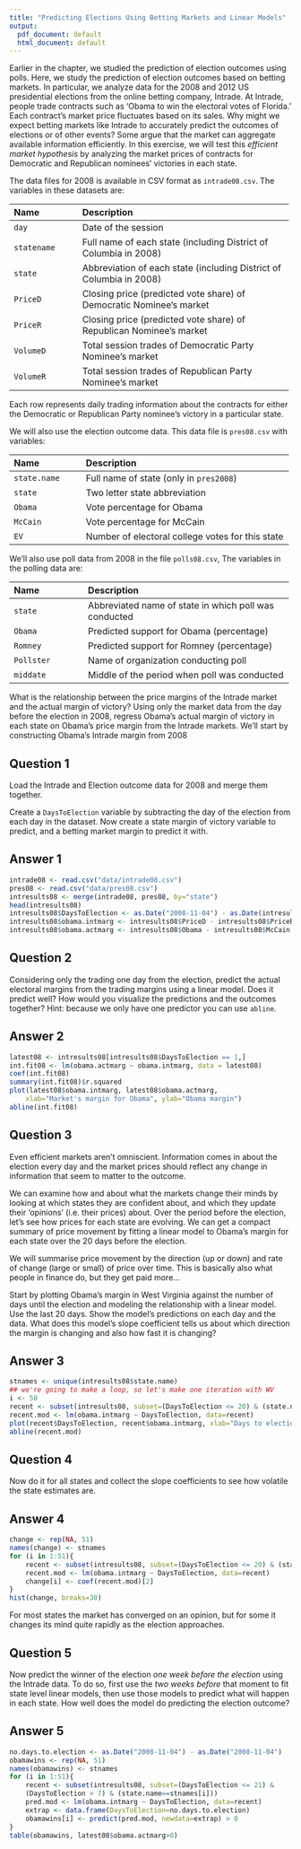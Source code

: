 ```yaml
---
title: "Predicting Elections Using Betting Markets and Linear Models"
output:
  pdf_document: default
  html_document: default
---
```


Earlier in the chapter, we studied the prediction of election outcomes
using polls.  Here, we study the prediction of election outcomes based
on betting markets.  In particular, we analyze data for the 2008 and
2012 US presidential elections from the online betting company,
Intrade.  At Intrade, people trade contracts such as 'Obama to win
the electoral votes of Florida.'  Each contract's market price
fluctuates based on its sales.  Why might we expect betting markets
like Intrade to accurately predict the outcomes of elections or of
other events?  Some argue that the market can aggregate available
information efficiently.  In this exercise, we will test this 
*efficient market hypothesis* by analyzing the market prices of
contracts for Democratic and Republican nominees' victories in each
state.

The data files for 2008 is available in CSV format as
`intrade08.csv`. The variables in these datasets are:

--------------------------------------------------------------------------------
 Name                Description
 ------------------- -----------------------------------------------------------
 `day`               Date of the session 
 
 `statename`         Full name of each state (including District of Columbia in 2008) 
 
 `state`             Abbreviation of each state (including District of Columbia in 2008)
 
 `PriceD`            Closing price (predicted vote share) of Democratic Nominee's market
 
 `PriceR`            Closing price (predicted vote share) of Republican Nominee's market 
 
 `VolumeD`           Total session trades of Democratic Party Nominee's market
 
 `VolumeR`           Total session trades of Republican Party Nominee's market 
--------------------------------------------------------------------------------

Each row represents daily trading
information about the contracts for either the Democratic or
Republican Party nominee's victory in a particular state. 

We will also
use the election outcome data.  This data file is `pres08.csv` with variables:

--------------------------------------------------------------------------------
 Name                 Description
 -------------------- ----------------------------------------------------------
 `state.name`         Full name of state (only in `pres2008`)
 
 `state`              Two letter state abbreviation
 
 `Obama`              Vote percentage for Obama
 
 `McCain`             Vote percentage for McCain
 
 `EV`                 Number of electoral college votes for this state
--------------------------------------------------------------------------------
 
We'll also use poll data from 2008 in the file `polls08.csv`,  The variables in the polling data are:

-------------------------------------------------------------------------------- 
 Name                 Description
 -------------------- ---------------------------------------------------------
 `state`              Abbreviated name of state in which poll was conducted 
 
 `Obama`              Predicted support for Obama (percentage)
 
 `Romney`             Predicted support for Romney (percentage) 
 
 `Pollster`           Name of organization conducting poll 
 
 `middate`            Middle of the period when poll was conducted 
--------------------------------------------------------------------------------

What is the relationship between the price margins of the Intrade market and the actual margin of victory? Using only the market data from the day before the election in 2008, regress Obama’s actual margin of victory in each state on Obama’s price margin from the Intrade markets. We’ll start by constructing Obama’s Intrade margin from 2008

## Question 1

Load the Intrade and Election outcome data for 2008 and merge them together.

Create a `DaysToElection` variable by subtracting the day of the election from each day in the dataset.  Now create a state margin of victory variable to predict, and a betting market margin to predict it with.

## Answer 1 

```r
intrade08 <- read.csv("data/intrade08.csv")
pres08 <- read.csv("data/pres08.csv")
intresults08 <- merge(intrade08, pres08, by="state")
head(intresults08)
intresults08$DaysToElection <- as.Date("2008-11-04") - as.Date(intresults08$day)
intresults08$obama.intmarg <- intresults08$PriceD - intresults08$PriceR
intresults08$obama.actmarg <- intresults08$Obama - intresults08$McCain
```

## Question 2

Considering only the trading one day from the election, predict the actual electoral margins from the trading margins using a linear model.  Does it predict well? How would you visualize the predictions and the outcomes together?  Hint: because we only have one predictor you can use `abline`.

## Answer 2

```r
latest08 <- intresults08[intresults08$DaysToElection == 1,]
int.fit08 <- lm(obama.actmarg ~ obama.intmarg, data = latest08)
coef(int.fit08)
summary(int.fit08)$r.squared
plot(latest08$obama.intmarg, latest08$obama.actmarg,
    xlab="Market's margin for Obama", ylab="Obama margin")
abline(int.fit08)
```

## Question 3

Even efficient markets aren’t omniscient. Information comes in about the election every day and the market prices should reflect any change in information that seem to matter to the outcome.

We can examine how and about what the markets change their minds by looking at which states they are confident about, and which they update their ‘opinions’ (i.e. their prices) about. Over the period before the election, let’s see how prices for each state are evolving. We can get a compact summary of price movement by fitting a linear model to Obama’s margin for each state over the 20 days before the election.

We will summarise price movement by the direction (up or down) and rate of change (large or small) of price over time. This is basically also what people in finance do, but they get paid more…

Start by plotting Obama’s margin in West Virginia against the number of days until the election and modeling the relationship with a linear model.  Use the last 20 days.  Show the model's predictions on each day and the data.  What does this model's slope coefficient tells us about which direction the margin is changing and also how fast it is changing? 

## Answer 3

```r
stnames <- unique(intresults08$state.name)
## we're going to make a loop, so let's make one iteration with WV
i <- 50
recent <- subset(intresults08, subset=(DaysToElection <= 20) & (state.name==stnames[i]))
recent.mod <- lm(obama.intmarg ~ DaysToElection, data=recent)
plot(recent$DaysToElection, recent$obama.intmarg, xlab="Days to election", ylab="Market's Obama margin")
abline(recent.mod)
```

## Question 4 

Now do it for all states and collect the slope coefficients to see how volatile the state estimates are.

## Answer 4

```r
change <- rep(NA, 51)
names(change) <- stnames
for (i in 1:51){
    recent <- subset(intresults08, subset=(DaysToElection <= 20) & (state.name==stnames[i]))
    recent.mod <- lm(obama.intmarg ~ DaysToElection, data=recent)
    change[i] <- coef(recent.mod)[2]
}
hist(change, breaks=30)
```

For most states the market has converged on an opinion, but for some it changes its mind quite rapidly as the election approaches.

## Question 5

Now predict the winner of the election *one week before the election* using the Intrade data. To do so, first use the *two weeks before* that moment to fit state level linear models, then use those models to predict what will happen in each state.  How well does the model do predicting the election outcome?

## Answer 5

```r
no.days.to.election <- as.Date("2008-11-04") - as.Date("2008-11-04")
obamawins <- rep(NA, 51)
names(obamawins) <- stnames
for (i in 1:51){
    recent <- subset(intresults08, subset=(DaysToElection <= 21) &
    (DaysToElection > 7) & (state.name==stnames[i]))
    pred.mod <- lm(obama.intmarg ~ DaysToElection, data=recent)
    extrap <- data.frame(DaysToElection=no.days.to.election)
    obamawins[i] <- predict(pred.mod, newdata=extrap) > 0
}
table(obamawins, latest08$obama.actmarg>0)
```

